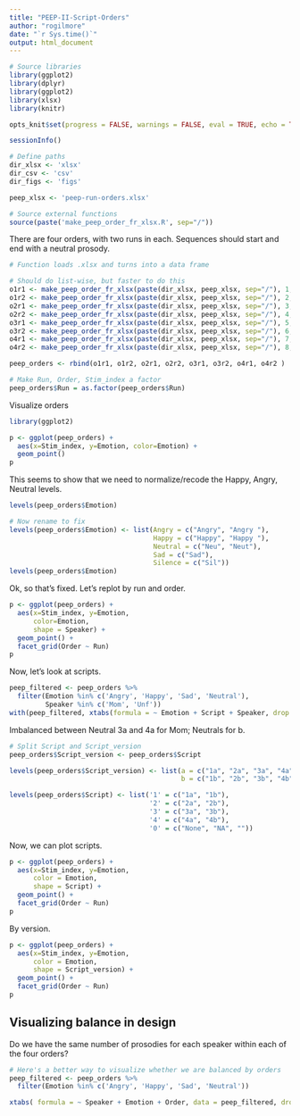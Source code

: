 ```yaml
---
title: "PEEP-II-Script-Orders"
author: "rogilmore"
date: "`r Sys.time()`"
output: html_document
---
```


```r
# Source libraries
library(ggplot2)
library(dplyr)
library(ggplot2)
library(xlsx)
library(knitr)
```

```r
opts_knit$set(progress = FALSE, warnings = FALSE, eval = TRUE, echo = TRUE, tidy = TRUE, message = FALSE)
```

```r
sessionInfo()
```

```r
# Define paths
dir_xlsx <- 'xlsx'
dir_csv <- 'csv'
dir_figs <- 'figs'

peep_xlsx <- 'peep-run-orders.xlsx'

# Source external functions
source(paste('make_peep_order_fr_xlsx.R', sep="/"))
```

There are four orders, with two runs in each. Sequences should start and end with a neutral prosody.

```r
# Function loads .xlsx and turns into a data frame

# Should do list-wise, but faster to do this
o1r1 <- make_peep_order_fr_xlsx(paste(dir_xlsx, peep_xlsx, sep="/"), 1, 1, 1)
o1r2 <- make_peep_order_fr_xlsx(paste(dir_xlsx, peep_xlsx, sep="/"), 2, 1, 2)
o2r1 <- make_peep_order_fr_xlsx(paste(dir_xlsx, peep_xlsx, sep="/"), 3, 2, 1)
o2r2 <- make_peep_order_fr_xlsx(paste(dir_xlsx, peep_xlsx, sep="/"), 4, 2, 2)
o3r1 <- make_peep_order_fr_xlsx(paste(dir_xlsx, peep_xlsx, sep="/"), 5, 3, 1)
o3r2 <- make_peep_order_fr_xlsx(paste(dir_xlsx, peep_xlsx, sep="/"), 6, 3, 2)
o4r1 <- make_peep_order_fr_xlsx(paste(dir_xlsx, peep_xlsx, sep="/"), 7, 4, 1)
o4r2 <- make_peep_order_fr_xlsx(paste(dir_xlsx, peep_xlsx, sep="/"), 8, 4, 2)

peep_orders <- rbind(o1r1, o1r2, o2r1, o2r2, o3r1, o3r2, o4r1, o4r2 )

# Make Run, Order, Stim_index a factor
peep_orders$Run = as.factor(peep_orders$Run)
```

Visualize orders

```r
library(ggplot2)

p <- ggplot(peep_orders) +
  aes(x=Stim_index, y=Emotion, color=Emotion) + 
  geom_point()
p
```

This seems to show that we need to normalize/recode the Happy, Angry, Neutral levels.

```r
levels(peep_orders$Emotion)

# Now rename to fix
levels(peep_orders$Emotion) <- list(Angry = c("Angry", "Angry "), 
                                    Happy = c("Happy", "Happy "),
                                    Neutral = c("Neu", "Neut"),
                                    Sad = c("Sad"),
                                    Silence = c("Sil"))
levels(peep_orders$Emotion)
```

Ok, so that's fixed. Let's replot by run and order.

```r
p <- ggplot(peep_orders) +
  aes(x=Stim_index, y=Emotion, 
      color=Emotion,
      shape = Speaker) + 
  geom_point() +
  facet_grid(Order ~ Run)
p
```

Now, let's look at scripts.

```r
peep_filtered <- peep_orders %>%
  filter(Emotion %in% c('Angry', 'Happy', 'Sad', 'Neutral'),
         Speaker %in% c('Mom', 'Unf'))
with(peep_filtered, xtabs(formula = ~ Emotion + Script + Speaker, drop.unused.levels = TRUE))
```

Imbalanced between Neutral 3a and 4a for Mom; Neutrals for b.

```r
# Split Script and Script_version
peep_orders$Script_version <- peep_orders$Script

levels(peep_orders$Script_version) <- list(a = c("1a", "2a", "3a", "4a"),
                                           b = c("1b", "2b", "3b", "4b"))

levels(peep_orders$Script) <- list('1' = c("1a", "1b"), 
                                   '2' = c("2a", "2b"),
                                   '3' = c("3a", "3b"),
                                   '4' = c("4a", "4b"),
                                   '0' = c("None", "NA", ""))
```

Now, we can plot scripts.

```r
p <- ggplot(peep_orders) +
  aes(x=Stim_index, y=Emotion, 
      color = Emotion,
      shape = Script) + 
  geom_point() +
  facet_grid(Order ~ Run)
p
```

By version.

```r
p <- ggplot(peep_orders) +
  aes(x=Stim_index, y=Emotion, 
      color = Emotion,
      shape = Script_version) + 
  geom_point() +
  facet_grid(Order ~ Run)
p
```

## Visualizing balance in design

Do we have the same number of prosodies for each speaker within each of the four orders?

```r
# Here's a better way to visualize whether we are balanced by orders
peep_filtered <- peep_orders %>%
  filter(Emotion %in% c('Angry', 'Happy', 'Sad', 'Neutral'))

xtabs( formula = ~ Speaker + Emotion + Order, data = peep_filtered, drop.unused.levels = TRUE)
```

